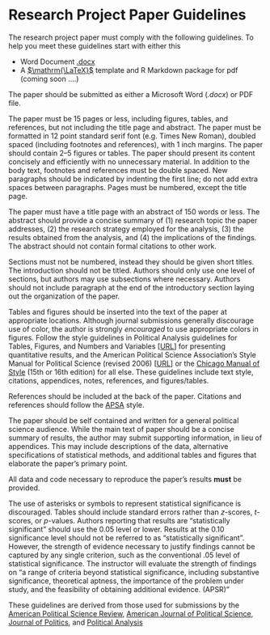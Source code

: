 # Research Project Paper Guidelines

The research project paper must comply with the following guidelines.
To help you meet these guidelines start with either this

- Word Document [.docx](/pols_503_sp16/files/example-manuscript.docx)
- A [$\mathrm{\LaTeX}$](/pols_503_sp16/files/final_project_template.tex) template and R Markdown package for pdf (coming soon ....)

The paper should be submitted as either a Microsoft Word (*.docx*) or PDF file.

The paper must be 15 pages or less, including figures, tables, and references, but not including the title page and abstract. The paper must be formatted in 12 point standard serif font (e.g. Times New Roman), doubled spaced (including footnotes and references), with 1 inch margins. The paper should contain 2--5 figures or tables. The paper should present its content concisely and efficiently with no unnecessary material. In addition to the body text, footnotes and references must be double spaced. New paragraphs should be indicated by indenting the first line; do not add extra spaces between paragraphs. Pages must be numbered, except the title page.

The paper must have a title page with an abstract of 150 words or less. The abstract should provide a concise summary of (1) research topic the paper addresses, (2) the research strategy employed for the analysis, (3) the results obtained from the analysis, and (4) the implications of the findings. The abstract should not contain formal citations to other work.

Sections must not be numbered, instead they should be given short titles. The introduction should not be titled. Authors should only use one level of sections, but authors may use subsections where necessary. Authors should not include paragraph at the end of the introductory section laying out the organization of the paper.

Tables and figures should be inserted into the text of the paper at appropriate locations. Although journal submissions generally discourage use of color, the author is strongly *encouraged* to use appropriate colors in figures. Follow the style guidelines in  Political Analysis guidelines for Tables, Figures, and Numbers and Variables [[URL](http://www.oxfordjournals.org/our_journals/polana/for_authors/general.html)] for presenting quantitative results, and the American Political Science Association's Style Manual for Political Science (revised 2006) [[URL](http://www.apsanet.org/Portals/54/APSA%20Files/publications/APSAStyleManual2006.pdf)] or the [Chicago Manual of Style](http://www.chicagomanualofstyle.org/search.epl) (15th or 16th edition) for all else. These guidelines include text style, citations, appendices, notes, references, and figures/tables.

References should be included at the back of the paper. Citations and references should follow the [APSA](http://www.apsanet.org/Portals/54/APSA%20Files/publications/APSAStyleManual2006.pdf) style.

The paper should be self contained and written for a general political science audience.
While the main text of paper should be a concise summary of results, the author may submit supporting information, in lieu of appendices. This may include descriptions of the data, alternative specifications of statistical methods, and additional tables and figures that elaborate the paper's primary point.

All data and code necessary to reproduce the paper's results **must** be provided.

The use of asterisks or symbols to represent statistical significance is discouraged. Tables should include standard errors rather than $z$-scores, $t$-scores, or $p$-values. Authors reporting that results are "statistically significant" should use the 0.05 level or lower. Results at the 0.10 significance level should not be referred to as "statistically significant". However, the strength of evidence necessary to justify findings cannot be captured by any single criterion, such as the conventional .05 level of statistical significance. The instructor will evaluate the strength of findings on "a range of criteria beyond statistical significance, including substantive significance, theoretical aptness, the importance of the problem under study, and the feasibility of obtaining additional evidence. (APSR)"

These guidelines are derived from those used for submissions by the [American Political Science Review](http://www.apsanet.org/apsrsubmissions), [American Journal of Political Science](http://ajps.org/guidelines-for-manuscripts/), [Journal of Politics](http://www.journals.uchicago.edu/journals/jop/instruct), and [Political Analysis](http://www.oxfordjournals.org/our_journals/polana/for_authors/general.html)
